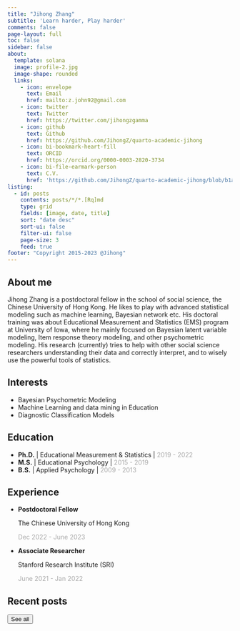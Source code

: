 ```yaml
---
title: "Jihong Zhang"
subtitle: 'Learn harder, Play harder'
comments: false
page-layout: full
toc: false
sidebar: false
about:
  template: solana
  image: profile-2.jpg
  image-shape: rounded
  links:
    - icon: envelope
      text: Email
      href: mailto:z.john92@gmail.com
    - icon: twitter
      text: Twitter
      href: https://twitter.com/jihongzgamma
    - icon: github
      text: Github
      href: https://github.com/JihongZ/quarto-academic-jihong
    - icon: bi-bookmark-heart-fill
      text: ORCID
      href: https://orcid.org/0000-0003-2820-3734
    - icon: bi-file-earmark-person
      text: C.V.
      href: 'https://github.com/JihongZ/quarto-academic-jihong/blob/b1a0f9727cdcbf9bd1b2f7a95baa17c2bf49ebd8/Curriculum_Vitae.pdf'
listing:
  - id: posts
    contents: posts/*/*.[Rq]md
    type: grid
    fields: [image, date, title]
    sort: "date desc"
    sort-ui: false
    filter-ui: false
    page-size: 3
    feed: true
footer: "Copyright 2015-2023 @Jihong"
---
```


## About me

Jihong Zhang is a postdoctoral fellow in the school of social science, the Chinese University of Hong Kong. He likes to play with advanced statistical modeling such as machine learning, Bayesian network etc. His doctoral training was about Educational Measurement and Statistics (EMS) program at University of Iowa, where he mainly focused on Bayesian latent variable modeling, Item response theory modeling, and other psychometric modeling. His research (currently) tries to help with other social science researchers understanding their data and correctly interpret, and to wisely use the powerful tools of statistics.

::: {.panel-tabset align="left"}
## Interests

-   Bayesian Psychometric Modeling
-   Machine Learning and data mining in Education
-   Diagnostic Classification Models

## Education

-   **Ph.D.** \| Educational Measurement & Statistics \| [2019 - 2022]{style="color:darkgrey;"}
-   **M.S.** \| Educational Psychology \| [2015 - 2019]{style="color:darkgrey;"}
-   **B.S.** \| Applied Psychology \| [2009 - 2013]{#date style="color:darkgrey;"}

## Experience

-   **Postdoctoral Fellow**

    The Chinese University of Hong Kong

    [Dec 2022 - June 2023]{style="color:darkgrey;"}

-   **Associate Researcher**

    Stanford Research Institute (SRI)

    [June 2021 - Jan 2022]{style="color:darkgrey;"}
:::

## 

## Recent posts

::: {#posts}
:::

<a href="../posts/index.html"><button type="button" class="btn btn-primary float-end btn-sm">See all</button></a>
